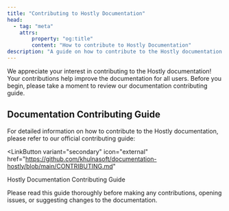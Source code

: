 ```yaml
---
title: "Contributing to Hostly Documentation"
head:
  - tag: "meta"
    attrs:
        property: "og:title"
        content: "How to contribute to Hostly Documentation"
description: "A guide on how to contribute to the Hostly documentation project."
---
```



We appreciate your interest in contributing to the Hostly documentation! Your contributions help improve the documentation for all users. Before you begin, please take a moment to review our documentation contributing guide.

## Documentation Contributing Guide

For detailed information on how to contribute to the Hostly documentation, please refer to our official contributing guide:

<LinkButton
  variant="secondary" 
  icon="external" 
  href="https://github.com/khulnasoft/documentation-hostly/blob/main/CONTRIBUTING.md"
>
Hostly Documentation Contributing Guide
</LinkButton>

<Aside type="note">
  Please read this guide thoroughly before making any contributions, opening issues, or suggesting changes to the documentation.
</Aside>